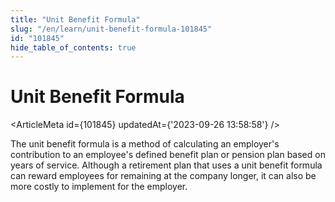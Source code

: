 ```yaml
---
title: "Unit Benefit Formula"
slug: "/en/learn/unit-benefit-formula-101845"
id: "101845"
hide_table_of_contents: true
---
```



# Unit Benefit Formula

<ArticleMeta id={101845} updatedAt={'2023-09-26 13:58:58'} />
<div className='border-solid border-b border-t-0 my-4 border-[var(--ifm-color-gray-300)]' />

The unit benefit formula is a method of calculating an employer's contribution to an employee's defined benefit plan or pension plan based on years of service. Although a retirement plan that uses a unit benefit formula can reward employees for remaining at the company longer, it can also be more costly to implement for the employer.
